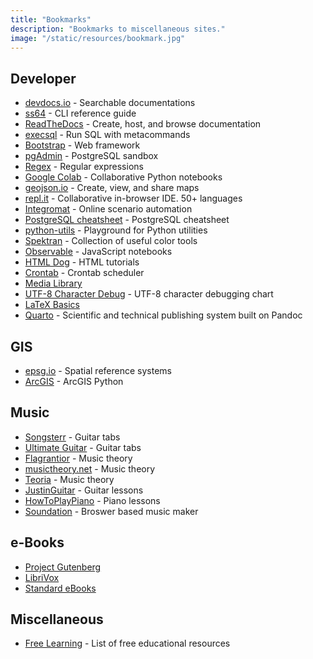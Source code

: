 ```yaml
---
title: "Bookmarks"
description: "Bookmarks to miscellaneous sites."
image: "/static/resources/bookmark.jpg"
---
```


## Developer

- [devdocs.io](https://devdocs.io/) - Searchable documentations
- [ss64](https://ss64.com/) - CLI reference guide
- [ReadTheDocs](https://readthedocs.org/) - Create, host, and browse documentation
- [execsql](http://execsql.osdn.io/) - Run SQL with metacommands
- [Bootstrap](https://getbootstrap.com/docs/4.5/getting-started/introduction/) - Web framework
- [pgAdmin](https://www.pgadmin.org/try/) - PostgreSQL sandbox
- [Regex](https://www.rexegg.com/regex-quickstart.html) - Regular expressions
- [Google Colab](https://colab.research.google.com/notebooks/intro.ipynb) - Collaborative Python notebooks
- [geojson.io](https://geojson.io) - Create, view, and share maps
- [repl.it](https://repl.it) - Collaborative in-browser IDE. 50+ languages
- [Integromat](https://www.integromat.com) - Online scenario automation
- [PostgreSQL cheatsheet](https://karloespiritu.github.io/cheatsheets/postgresql/) - PostgreSQL cheatsheet
- [python-utils](https://www.python-utils.com/) - Playground for Python utilities
- [Spektran](https://spektran.com/) - Collection of useful color tools
- [Observable](https://observablehq.com/) - JavaScript notebooks
- [HTML Dog](https://www.htmldog.com/) - HTML tutorials
- [Crontab](https://crontab.tech/) - Crontab scheduler
- [Media Library](https://ian.umces.edu/media-library/)
- [UTF-8 Character Debug](https://www.i18nqa.com/debug/utf8-debug.html) - UTF-8 character debugging chart
- [LaTeX Basics](https://en.wikibooks.org/wiki/LaTeX/Basics#Compilation)
- [Quarto](https://quarto.org/) - Scientific and technical publishing system built on Pandoc

## GIS

- [epsg.io](epsg.io) - Spatial reference systems
- [ArcGIS](https://pro.arcgis.com/en/pro-app/2.8/arcpy/get-started/installing-python-for-arcgis-pro.htm) - ArcGIS Python

## Music

- [Songsterr](https://flagrantior.art/) - Guitar tabs
- [Ultimate Guitar](https://www.ultimate-guitar.com/explore) - Guitar tabs
- [Flagrantior](https://flagrantior.art/) - Music theory
- [musictheory.net](https://www.musictheory.net/) - Music theory
- [Teoria](https://www.teoria.com/) - Music theory
- [JustinGuitar](https://www.justinguitar.com/) - Guitar lessons
- [HowToPlayPiano](https://howtoplaypiano.ca/) - Piano lessons
- [Soundation](https://soundation.com/) - Broswer based music maker

## e-Books

- [Project Gutenberg](https://www.gutenberg.org/)
- [LibriVox](https://librivox.org/search?primary_key=0&search_category=title&search_page=1&search_form=get_results)
- [Standard eBooks](https://standardebooks.org/)

## Miscellaneous

- [Free Learning](https://freelearninglist.org/) - List of free educational resources
